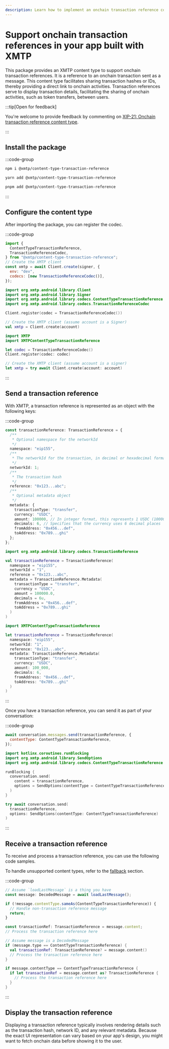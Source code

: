```yaml
---
description: Learn how to implement an onchain transaction reference content type
---
```


# Support onchain transaction references in your app built with XMTP

This package provides an XMTP content type to support onchain transaction references. It is a reference to an onchain transaction sent as a message. This content type facilitates sharing transaction hashes or IDs, thereby providing a direct link to onchain activities. Transaction references serve to display transaction details, facilitating the sharing of onchain activities, such as token transfers, between users.

:::tip[Open for feedback]

You're welcome to provide feedback by commenting on [XIP-21: Onchain transaction reference content type](https://community.xmtp.org/t/xip-21-on-chain-transaction-reference-content-type/532).

:::

## Install the package

:::code-group

```bash [npm]
npm i @xmtp/content-type-transaction-reference
```

```bash [yarn]
yarn add @xmtp/content-type-transaction-reference
```

```bash [pnpm]
pnpm add @xmtp/content-type-transaction-reference
```

:::

## Configure the content type

After importing the package, you can register the codec.

:::code-group

```js [Browser]
import {
  ContentTypeTransactionReference,
  TransactionReferenceCodec,
} from "@xmtp/content-type-transaction-reference";
// Create the XMTP client
const xmtp = await Client.create(signer, {
  env: "dev",
  codecs: [new TransactionReferenceCodec()],
});
```

```kotlin [Kotlin]
import org.xmtp.android.library.Client
import org.xmtp.android.library.Signer
import org.xmtp.android.library.codecs.ContentTypeTransactionReference
import org.xmtp.android.library.codecs.TransactionReferenceCodec

Client.register(codec = TransactionReferenceCodec())

// Create the XMTP client (assume account is a Signer)
val xmtp = Client.create(account)
```

```swift [Swift]
import XMTP
import XMTPContentTypeTransactionReference

let codec = TransactionReferenceCodec()
Client.register(codec: codec)

// Create the XMTP client (assume account is a signer)
let xmtp = try await Client.create(account: account)
```

:::

## Send a transaction reference

With XMTP, a transaction reference is represented as an object with the following keys:

:::code-group

```ts [Browser]
const transactionReference: TransactionReference = {
  /**
   * Optional namespace for the networkId
   */
  namespace: "eip155",
  /**
   * The networkId for the transaction, in decimal or hexadecimal format
   */
  networkId: 1;
  /**
   * The transaction hash
   */
  reference: "0x123...abc";
  /**
   * Optional metadata object
   */
  metadata: {
    transactionType: "transfer",
    currency: "USDC",
    amount: 100000, // In integer format, this represents 1 USDC (100000/10^6)
    decimals: 6, // Specifies that the currency uses 6 decimal places
    fromAddress: "0x456...def",
    toAddress: "0x789...ghi"
  };
};
```

```kotlin [Kotlin]
import org.xmtp.android.library.codecs.TransactionReference

val transactionReference = TransactionReference(
  namespace = "eip155",
  networkId = "1",
  reference = "0x123...abc",
  metadata = TransactionReference.Metadata(
    transactionType = "transfer",
    currency = "USDC",
    amount = 100000.0,
    decimals = 6u,
    fromAddress = "0x456...def",
    toAddress = "0x789...ghi"
  )
)
```

```swift [Swift]
import XMTPContentTypeTransactionReference

let transactionReference = TransactionReference(
  namespace: "eip155",
  networkId: "1",
  reference: "0x123...abc",
  metadata: TransactionReference.Metadata(
    transactionType: "transfer",
    currency: "USDC",
    amount: 100_000,
    decimals: 6,
    fromAddress: "0x456...def",
    toAddress: "0x789...ghi"
  )
)
```

:::

Once you have a transaction reference, you can send it as part of your conversation:

:::code-group

```js [Browser]
await conversation.messages.send(transactionReference, {
  contentType: ContentTypeTransactionReference,
});
```

```kotlin [Kotlin]
import kotlinx.coroutines.runBlocking
import org.xmtp.android.library.SendOptions
import org.xmtp.android.library.codecs.ContentTypeTransactionReference

runBlocking {
  conversation.send(
    content = transactionReference,
    options = SendOptions(contentType = ContentTypeTransactionReference)
  )
}
```

```swift [Swift]
try await conversation.send(
  transactionReference,
  options: SendOptions(contentType: ContentTypeTransactionReference)
)
```

:::

## Receive a transaction reference

To receive and process a transaction reference, you can use the following code samples.

To handle unsupported content types, refer to the [fallback](/inboxes/content-types/fallback) section.

:::code-group

```ts [Browser]
// Assume `loadLastMessage` is a thing you have
const message: DecodedMessage = await loadLastMessage();

if (!message.contentType.sameAs(ContentTypeTransactionReference)) {
  // Handle non-transaction reference message
  return;
}

const transactionRef: TransactionReference = message.content;
// Process the transaction reference here
```

```kotlin [Kotlin]
// Assume message is a DecodedMessage
if (message.type == ContentTypeTransactionReference) {
  val transactionRef: TransactionReference? = message.content()
  // Process the transaction reference here
}
```

```swift [Swift]
if message.contentType == ContentTypeTransactionReference {
  if let transactionRef = message.content as? TransactionReference {
    // Process the transaction reference here
  }
}
```

:::

## Display the transaction reference

Displaying a transaction reference typically involves rendering details such as the transaction hash, network ID, and any relevant metadata. Because the exact UI representation can vary based on your app's design, you might want to fetch onchain data before showing it to the user.
